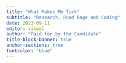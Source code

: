 ```yaml
---
title: "What Makes Me Tick"
subtitle: "Research, Road Rage and Coding"
date: 2023-09-11
editor: visual
author: "Paid for by the Candidate"
title-block-banner: true
anchor-sections: true
fontcolor: "blue"
---
```


```r

```
